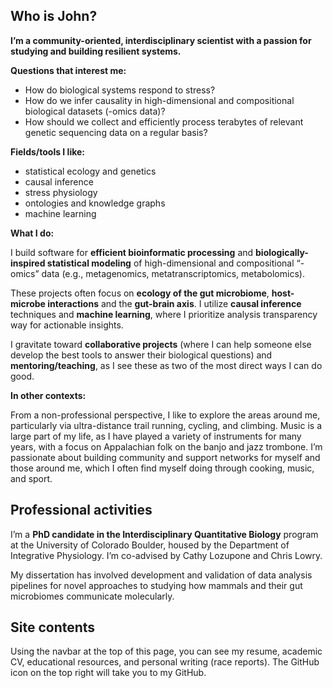 ## Who is John?
**I'm a community-oriented, interdisciplinary scientist with a passion for studying and building resilient systems.**


**Questions that interest me:**

- How do biological systems respond to stress?
- How do we infer causality in high-dimensional and compositional biological datasets (-omics data)?
- How should we collect and efficiently process terabytes of relevant genetic sequencing data on a regular basis?

**Fields/tools I like:**

- statistical ecology and genetics
- causal inference
- stress physiology
- ontologies and knowledge graphs
- machine learning


**What I do:** 

I build software for **efficient bioinformatic processing** and **biologically-inspired statistical modeling** of high-dimensional and compositional "-omics" data (e.g., metagenomics, metatranscriptomics, metabolomics). 

These projects often focus on **ecology of the gut microbiome**, **host-microbe interactions** and the **gut-brain axis**. I utilize **causal inference** techniques and **machine learning**, where I prioritize analysis transparency way for actionable insights. 

I gravitate toward **collaborative projects** (where I can help someone else develop the best tools to answer their biological questions) and **mentoring/teaching**, as I see these as two of the most direct ways I can do good.



**In other contexts:**

From a non-professional perspective, I like to explore the areas around me, particularly via ultra-distance trail running, cycling, and climbing. Music is a large part of my life, as I have played a variety of instruments for many years, with a focus on Appalachian folk on the banjo and jazz trombone. I'm passionate about building community and support networks for myself and those around me, which I often find myself doing through cooking, music, and sport.


## Professional activities
I'm a **PhD candidate in the Interdisciplinary Quantitative Biology** program at the University of Colorado Boulder, housed by the Department of Integrative Physiology. I'm co-advised by Cathy Lozupone and Chris Lowry.

My dissertation has involved development and validation of data analysis pipelines for novel approaches to studying how mammals and their gut microbiomes communicate molecularly.

## Site contents
Using the navbar at the top of this page, you can see my resume, academic CV, educational resources, and personal writing (race reports). The GitHub icon on the top right will take you to my GitHub.